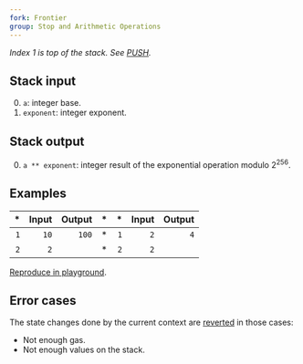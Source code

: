 ```yaml
---
fork: Frontier
group: Stop and Arithmetic Operations
---
```


_Index 1 is top of the stack. See [PUSH](/#60)._

## Stack input

0. `a`: integer base.
1. `exponent`: integer exponent.

## Stack output

0. `a ** exponent`: integer result of the exponential operation modulo 2<sup>256</sup>.

## Examples

|  \* | Input | Output |  \* |  \* | Input | Output |
| --: | ----: | -----: | --: | --: | ----: | -----: |
| `1` |  `10` |  `100` |  \* | `1` |   `2` |    `4` |
| `2` |   `2` |        |  \* | `2` |   `2` |        |

[Reproduce in playground](/playground?unit=Wei&codeType=Mnemonic&code='z1~2~10wyyz2~2~2w'~yPUSH1%20z%2F%2F%20Example%20y%5CnwyEXP%01wyz~_).

## Error cases

The state changes done by the current context are [reverted](#FD) in those cases:

- Not enough gas.
- Not enough values on the stack.
